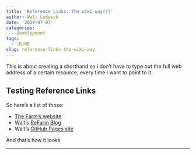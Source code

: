 ```yaml
---
title: 'Reference Links: the wiki way(?)'
author: Walt Ludwick
date: '2019-07-07'
categories:
  - Development
tags:
  - (R)MD
slug: reference-links-the-wiki-way
---
```

This is about creating a shorthand so i don't have to type out the full web address of a certain resource, every time i want to point to it.  

## Testing Reference Links
So here's a list of those:

- [The Farm's website][vdlnet]
- Walt's [ReFarm Blog][rf1]
- Walt's [GitHub Pages site][wgit]

And that's how it looks

___
[vdlnet]: https://www.valedalama.net/en/
[rf1]: https://refarmer.net 
[wgit]: https://ludwa6.github.com 

